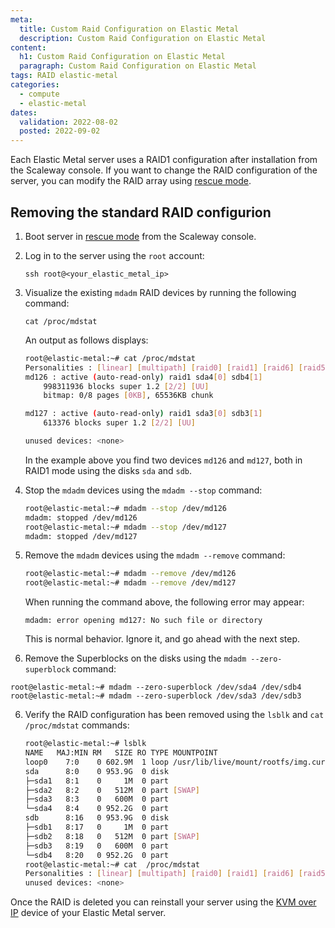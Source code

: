 ```yaml
---
meta:
  title: Custom Raid Configuration on Elastic Metal
  description: Custom Raid Configuration on Elastic Metal
content:
  h1: Custom Raid Configuration on Elastic Metal
  paragraph: Custom Raid Configuration on Elastic Metal
tags: RAID elastic-metal
categories:
  - compute
  - elastic-metal
dates:
  validation: 2022-08-02
  posted: 2022-09-02
---
```


Each Elastic Metal server uses a RAID1 configuration after installation from the Scaleway console. If you want to change the RAID configuration of the server, you can modify the RAID array using [rescue mode](/compute/elastic-metal/how-to/use-rescue-mode/).

## Removing the standard RAID configurion

1. Boot server in [rescue mode](/compute/elastic-metal/how-to/use-rescue-mode/) from the Scaleway console.

2. Log in to the server using the `root` account:

    ```
    ssh root@<your_elastic_metal_ip>
    ```
3. Visualize the existing `mdadm` RAID devices by running the following command:

    ```
    cat /proc/mdstat
    ```

    An output as follows displays:

    ```sh
    root@elastic-metal:~# cat /proc/mdstat
    Personalities : [linear] [multipath] [raid0] [raid1] [raid6] [raid5] [raid4] [raid10]
    md126 : active (auto-read-only) raid1 sda4[0] sdb4[1]
        998311936 blocks super 1.2 [2/2] [UU]
        bitmap: 0/8 pages [0KB], 65536KB chunk

    md127 : active (auto-read-only) raid1 sda3[0] sdb3[1]
        613376 blocks super 1.2 [2/2] [UU]

    unused devices: <none>
    ```

    <Message type="note">

    In the example above you find two devices `md126` and `md127`, both in RAID1 mode using the disks `sda` and `sdb`.

    </Message>

4. Stop the `mdadm` devices using the `mdadm --stop` command:

    ```sh
    root@elastic-metal:~# mdadm --stop /dev/md126
    mdadm: stopped /dev/md126
    root@elastic-metal:~# mdadm --stop /dev/md127
    mdadm: stopped /dev/md127
    ```

5. Remove the `mdadm` devices using the `mdadm --remove` command: 

    ```sh
    root@elastic-metal:~# mdadm --remove /dev/md126
    root@elastic-metal:~# mdadm --remove /dev/md127
    ```

    <Message type="tip">

    When running the command above, the following error may appear: 

    `mdadm: error opening md127: No such file or directory`

    This is normal behavior. Ignore it, and go ahead with the next step.

    </Message>

6. Remove the Superblocks on the disks using the `mdadm --zero-superblock` command:

```
root@elastic-metal:~# mdadm --zero-superblock /dev/sda4 /dev/sdb4
root@elastic-metal:~# mdadm --zero-superblock /dev/sda3 /dev/sdb3
```

6. Verify the RAID configuration has been removed using the `lsblk` and `cat /proc/mdstat` commands: 

    ```sh
    root@elastic-metal:~# lsblk
    NAME   MAJ:MIN RM   SIZE RO TYPE MOUNTPOINT
    loop0    7:0    0 602.9M  1 loop /usr/lib/live/mount/rootfs/img.current.squashfs
    sda      8:0    0 953.9G  0 disk
    ├─sda1   8:1    0     1M  0 part
    ├─sda2   8:2    0   512M  0 part [SWAP]
    ├─sda3   8:3    0   600M  0 part
    └─sda4   8:4    0 952.2G  0 part
    sdb      8:16   0 953.9G  0 disk
    ├─sdb1   8:17   0     1M  0 part
    ├─sdb2   8:18   0   512M  0 part [SWAP]
    ├─sdb3   8:19   0   600M  0 part
    └─sdb4   8:20   0 952.2G  0 part
    root@elastic-metal:~# cat  /proc/mdstat
    Personalities : [linear] [multipath] [raid0] [raid1] [raid6] [raid5] [raid4] [raid10]
    unused devices: <none>
    ```


Once the RAID is deleted you can reinstall your server using the [KVM over IP](/dedibox/kvm-over-ip/quickstart) device of your Elastic Metal server.